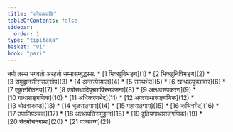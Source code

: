 ```yaml
---
title: "परिवारपाळि"
tableOfContents: false
sidebar:
  order: 1
type: "tipitaka"
basket: "vi"
book: "pari"
---
```


<Paragraph number="1" type="center" book="pari">
नमो तस्स भगवतो अरहतो सम्मासम्बुद्धस्स.

</Paragraph>

<TableOfContents book="pari">
* [1 भिक्खुविभङ्ग](1)
* [2 भिक्खुनिविभङ्ग](2)
* [3 समुट्ठानसीससङ्खेप](3)
* [4 अन्तरपेय्याल](4)
* [5 समथभेद](5)
* [6 खन्धकपुच्छावार](6)
* [7 एकुत्तरिकनय](7)
* [8 उपोसथादिपुच्छाविस्सज्जना](8)
* [9 अत्थवसपकरण](9)
* [10 गाथासङ्गणिक](10)
* [11 अधिकरणभेद](11)
* [12 अपरगाथासङ्गणिक](12)
* [13 चोदनाकण्ड](13)
* [14 चूळसङ्गाम](14)
* [15 महासङ्गाम](15)
* [16 कथिनभेद](16)
* [17 उपालिपञ्चक](17)
* [18 अत्थापत्तिसमुट्ठान](18)
* [19 दुतियगाथासङ्गणिक](19)
* [20 सेदमोचनगाथा](20)
* [21 पञ्चवग्ग](21)
</TableOfContents>